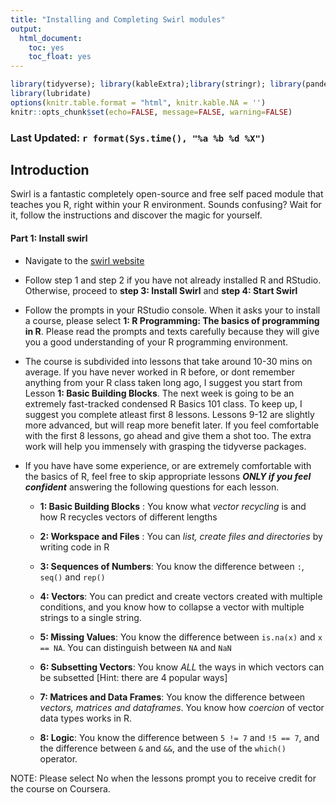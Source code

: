 ```yaml
---
title: "Installing and Completing Swirl modules"
output: 
  html_document:
    toc: yes
    toc_float: yes
---
```


```r
library(tidyverse); library(kableExtra);library(stringr); library(pander)
library(lubridate)
options(knitr.table.format = "html", knitr.kable.NA = '') 
knitr::opts_chunk$set(echo=FALSE, message=FALSE, warning=FALSE) 
```

### Last Updated: `r format(Sys.time(), "%a %b %d %X")` {.tabset .tabset-fade .tabset-pills}

## Introduction

Swirl is a fantastic completely open-source and free self paced module that teaches you R, right within your R environment. Sounds confusing? Wait for it, follow the instructions and discover the magic for yourself.

#### Part 1: Install swirl
- Navigate to the [swirl website](https://swirlstats.com/students.html)

- Follow step 1 and step 2 if you have not already installed R and RStudio. Otherwise, proceed to **step 3: Install Swirl** and **step 4: Start Swirl**

- Follow the prompts in your RStudio console. When it asks your to install a course, please select **1: R Programming: The basics of programming in R**. Please read the prompts and texts carefully because they will give you a good understanding of your R programming environment.

- The course is subdivided into lessons that take around 10-30 mins on average. If you have never worked in R before, or dont remember anything from your R class taken long ago, I suggest you start from Lesson **1: Basic Building Blocks**. The next week is going to be an extremely fast-tracked condensed R Basics 101 class. To keep up, I suggest you complete atleast first 8 lessons. Lessons 9-12 are slightly more advanced, but will reap more benefit later. If you feel comfortable with the first 8 lessons, go ahead and give them a shot too. The extra work will help you immensely with grasping the tidyverse packages.

- If you have have some experience, or are extremely comfortable with the basics of R, feel free to skip appropriate lessons ***ONLY if you feel confident*** answering the following questions for each lesson.

  - **1: Basic Building Blocks** : You know what *vector recycling* is and how R recycles vectors of different lengths
  
  - **2: Workspace and Files** : You can *list, create files and directories* by writing code in R
  
  - **3: Sequences of Numbers**: You know the difference between `:`, `seq()` and `rep()`
  - **4: Vectors**: You can predict and create vectors created with multiple conditions, and you know how to collapse a vector with multiple strings to a single string.
  
  - **5: Missing Values**: You know the difference between `is.na(x)` and `x == NA`. You can distinguish between `NA` and `NaN`
  
  - **6: Subsetting Vectors**: You know *ALL* the ways in which vectors can be subsetted [Hint: there are 4 popular ways]
  
  - **7: Matrices and Data Frames**: You know the difference between *vectors, matrices and dataframes*. You know how *coercion* of vector data types works in R.
  
  - **8: Logic**: You know the difference between `5 != 7` and `!5 == 7`, and the difference between `&` and `&&`, and the use of the `which()` operator.

NOTE: Please select No when the lessons prompt you to receive credit for the course on Coursera.
